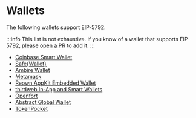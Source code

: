 # Wallets

The following wallets support EIP-5792.

:::info
This list is not exhaustive. If you know of a wallet that supports EIP-5792, please [open a PR](https://github.com/lukasrosario/eip-5792-site/blob/main/docs/pages/ecosystem/wallets.mdx) to add it.
:::

* [Coinbase Smart Wallet](https://www.base.org/builders/smart-wallet)
* [Safe\{Wallet\}](https://github.com/safe-global/safe-wallet-web)
* [Ambire Wallet](https://www.ambire.com/)
* [Metamask](https://metamask.io/)
* [Reown AppKit Embedded Wallet](https://reown.com/appkit)
* [thirdweb In-App and Smart Wallets](https://portal.thirdweb.com/typescript/v5/inAppWallet)
* [Openfort](https://openfort.xyz)
* [Abstract Global Wallet](https://abs.xyz)
* [TokenPocket](https://tokenpocket.pro)
